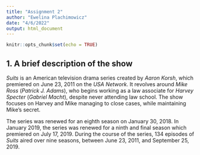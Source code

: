```yaml
---
title: "Assignment 2"
author: "Ewelina Plachimowicz"
date: "4/6/2022"
output: html_document
---
```


```r
knitr::opts_chunk$set(echo = TRUE)
```

## 1. A brief description of the show

*Suits* is an American television drama series created by *Aaron Korsh*, which premiered on June 23, 2011 on the *USA Network*. It revolves around *Mike Ross* (*Patrick J. Adams*), who begins working as a law associate for *Harvey Specter* (*Gabriel Macht*), despite never attending law school. The show focuses on Harvey and Mike managing to close cases, while maintaining Mike's secret.

The series was renewed for an eighth season on January 30, 2018. In January 2019, the series was renewed for a ninth and final season which premiered on July 17, 2019. During the course of the series, 134 episodes of *Suits* aired over nine seasons, between June 23, 2011, and September 25, 2019.
